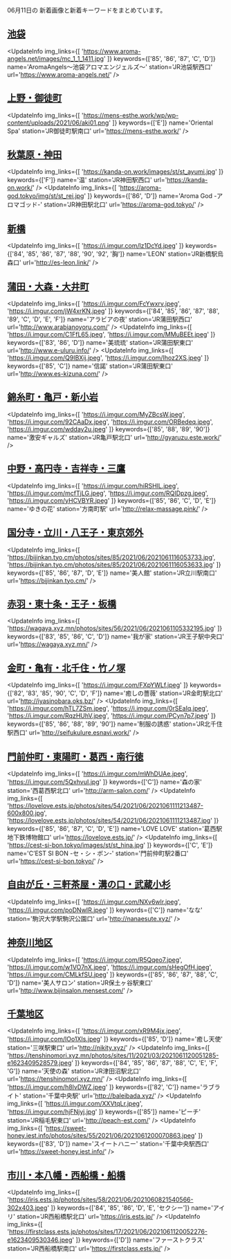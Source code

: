 

06月11日の
新着画像と新着キーワードをまとめています。

<DmmAffiliateIns />

## [池袋](/busty/0030)
<UpdateInfo
    img_links={[
    'https://www.aroma-angels.net/images/mc_1_1_1411.jpg'
    ]}
    keywords={['85', '86', '87', 'C', 'D']}
    name='AromaAngels～池袋アロマエンジェルズ～'
    station='JR池袋駅西口'
    url='https://www.aroma-angels.net/'
/>
<DmmAffiliateIns />

## [上野・御徒町](/busty/0070)
<UpdateInfo
    img_links={[
    'https://mens-esthe.work/wp/wp-content/uploads/2021/06/aki01.png'
    ]}
    keywords={['E']}
    name='Oriental Spa'
    station='JR御徒町駅南口'
    url='https://mens-esthe.work/'
/>
<DmmAffiliateIns />

## [秋葉原・神田](/busty/0080)
<UpdateInfo
    img_links={[
    'https://kanda-on.work/images/st/st_ayumi.jpg'
    ]}
    keywords={['F']}
    name='温'
    station='JR神田駅西口'
    url='https://kanda-on.work/'
/>
<UpdateInfo
    img_links={[
    'https://aroma-god.tokyo/img/st/st_rei.jpg'
    ]}
    keywords={['86', 'D']}
    name='Aroma God -アロマゴッド-'
    station='JR神田駅北口'
    url='https://aroma-god.tokyo/'
/>
<DmmAffiliateIns />

## [新橋](/busty/0100)
<UpdateInfo
    img_links={[
    'https://i.imgur.com/lz1DcYd.jpeg'
    ]}
    keywords={['84', '85', '86', '87', '88', '90', '92', '胸']}
    name='LEON'
    station='JR新橋駅烏森口'
    url='http://es-leon.link/'
/>
<DmmAffiliateIns />

## [蒲田・大森・大井町](/busty/0121)
<UpdateInfo
    img_links={[
    'https://i.imgur.com/FcYwxrv.jpeg',
    'https://i.imgur.com/jW4xrKN.jpeg'
    ]}
    keywords={['84', '85', '86', '87', '88', '89', 'C', 'D', 'E', 'F']}
    name='アラビアの夜'
    station='JR蒲田駅西口'
    url='http://www.arabianoyoru.com/'
/>
<UpdateInfo
    img_links={[
    'https://i.imgur.com/C1FfL65.jpeg',
    'https://i.imgur.com/MMuBEEt.jpeg'
    ]}
    keywords={['83', '86', 'D']}
    name='美琉琉'
    station='JR蒲田駅東口'
    url='http://www.e-uluru.info/'
/>
<UpdateInfo
    img_links={[
    'https://i.imgur.com/Q9IBXij.jpeg',
    'https://i.imgur.com/Ihoz2XS.jpeg'
    ]}
    keywords={['85', 'C']}
    name='信諾'
    station='JR蒲田駅東口'
    url='http://www.es-kizuna.com/'
/>
<DmmAffiliateIns />

## [錦糸町・亀戸・新小岩](/busty/0170)
<UpdateInfo
    img_links={[
    'https://i.imgur.com/MyZBcsW.jpeg',
    'https://i.imgur.com/92CAaDx.jpeg',
    'https://i.imgur.com/ORBedeq.jpeg',
    'https://i.imgur.com/wdday2u.jpeg'
    ]}
    keywords={['85', '88', '89', '90']}
    name='激安ギャルズ'
    station='JR亀戸駅北口'
    url='http://gyaruzu.este.work/'
/>
<DmmAffiliateIns />

## [中野・高円寺・吉祥寺・三鷹](/busty/0180)
<UpdateInfo
    img_links={[
    'https://i.imgur.com/hiRSHlL.jpeg',
    'https://i.imgur.com/mcfTjLG.jpeg',
    'https://i.imgur.com/RQIDpzg.jpeg',
    'https://i.imgur.com/yHCVBYR.jpeg'
    ]}
    keywords={['85', '86', 'C', 'D', 'E']}
    name='ゆきの花'
    station='方南町駅'
    url='http://relax-massage.pink/'
/>
<DmmAffiliateIns />

## [国分寺・立川・八王子・東京郊外](/busty/0200)
<UpdateInfo
    img_links={[
    'https://bijinkan.tyo.cm/photos/sites/85/2021/06/2021061116053733.jpg',
    'https://bijinkan.tyo.cm/photos/sites/85/2021/06/2021061116053633.jpg'
    ]}
    keywords={['85', '86', '87', 'D', 'E']}
    name='美人館'
    station='JR立川駅南口'
    url='https://bijinkan.tyo.cm/'
/>
<DmmAffiliateIns />

## [赤羽・東十条・王子・板橋](/busty/0210)
<UpdateInfo
    img_links={[
    'https://wagaya.xyz.mn/photos/sites/56/2021/06/2021061105332195.jpg'
    ]}
    keywords={['83', '85', '86', 'C', 'D']}
    name='我が家'
    station='JR王子駅中央口'
    url='https://wagaya.xyz.mn/'
/>
<DmmAffiliateIns />

## [金町・亀有・北千住・竹ノ塚](/busty/0230)
<UpdateInfo
    img_links={[
    'https://i.imgur.com/FXpYWLf.jpeg'
    ]}
    keywords={['82', '83', '85', '90', 'C', 'D', 'F']}
    name='癒しの薔薇'
    station='JR金町駅北口'
    url='http://iyasinobara.oks.bz/'
/>
<UpdateInfo
    img_links={[
    'https://i.imgur.com/hTL7ZSm.jpeg',
    'https://i.imgur.com/0rSEaIq.jpeg',
    'https://i.imgur.com/RqzHUhV.jpeg',
    'https://i.imgur.com/PCyn7p7.jpeg'
    ]}
    keywords={['85', '86', '88', '89', '90']}
    name='制服の誘惑'
    station='JR北千住駅西口'
    url='http://seifukulure.esnavi.work/'
/>
<DmmAffiliateIns />

## [門前仲町・東陽町・葛西・南行徳](/busty/0240)
<UpdateInfo
    img_links={[
    'https://i.imgur.com/mWhDUAe.jpeg',
    'https://i.imgur.com/5QxhvuI.jpg'
    ]}
    keywords={['C']}
    name='森の家'
    station='西葛西駅北口'
    url='http://arm-salon.com/'
/>
<UpdateInfo
    img_links={[
    'https://lovelove.ests.jp/photos/sites/54/2021/06/2021061111213487-600x800.jpg',
    'https://lovelove.ests.jp/photos/sites/54/2021/06/2021061111213487.jpg'
    ]}
    keywords={['85', '86', '87', 'C', 'D', 'E']}
    name='LOVE LOVE'
    station='葛西駅地下鉄博物館口'
    url='https://lovelove.ests.jp/'
/>
<UpdateInfo
    img_links={[
    'https://cest-si-bon.tokyo/images/st/st_hina.jpg'
    ]}
    keywords={['C', 'E']}
    name='C’EST SI BON -セ・シ・ボン-'
    station='門前仲町駅2番口'
    url='https://cest-si-bon.tokyo/'
/>
<DmmAffiliateIns />

## [自由が丘・三軒茶屋・溝の口・武蔵小杉](/busty/0250)
<UpdateInfo
    img_links={[
    'https://i.imgur.com/NXv6wlr.jpeg',
    'https://i.imgur.com/poDNwIR.jpeg'
    ]}
    keywords={['C']}
    name='なな'
    station='駒沢大学駅駒沢公園口'
    url='http://nanaesute.xyz/'
/>
<DmmAffiliateIns />

## [神奈川地区](/busty/0300)
<UpdateInfo
    img_links={[
    'https://i.imgur.com/R5Qqeo7.jpeg',
    'https://i.imgur.com/w1VO7nX.jpeg',
    'https://i.imgur.com/sHegOfH.jpeg',
    'https://i.imgur.com/CMLkfSU.jpeg'
    ]}
    keywords={['85', '86', '87', '88', 'C', 'D']}
    name='美人サロン'
    station='JR保土ヶ谷駅東口'
    url='http://www.bijinsalon.mensest.com/'
/>
<DmmAffiliateIns />

## [千葉地区](/busty/0500)
<UpdateInfo
    img_links={[
    'https://i.imgur.com/xR9M4jx.jpeg',
    'https://i.imgur.com/lOo1XIs.jpeg'
    ]}
    keywords={['85', 'D']}
    name='癒し天使'
    station='三咲駅東口'
    url='http://nikity.xyz/'
/>
<UpdateInfo
    img_links={[
    'https://tenshinomori.xyz.mn/photos/sites/11/2021/03/2021061120051285-e1623409528579.jpeg'
    ]}
    keywords={['84', '85', '86', '87', '88', 'C', 'E', 'F', 'G']}
    name='天使の森'
    station='JR津田沼駅北口'
    url='https://tenshinomori.xyz.mn/'
/>
<UpdateInfo
    img_links={[
    'https://i.imgur.com/h8lvDWZ.jpeg'
    ]}
    keywords={['82', 'C']}
    name='ラブライト'
    station='千葉中央駅'
    url='http://baleibada.xyz/'
/>
<UpdateInfo
    img_links={[
    'https://i.imgur.com/XXVtqLr.jpeg',
    'https://i.imgur.com/hjFNjyj.jpg'
    ]}
    keywords={['85']}
    name='ピーチ'
    station='JR稲毛駅東口'
    url='http://peach-est.com/'
/>
<UpdateInfo
    img_links={[
    'https://sweet-honey.iest.info/photos/sites/55/2021/06/2021061200070863.jpeg'
    ]}
    keywords={['83', 'D']}
    name='スイートハニー'
    station='千葉中央駅西口'
    url='https://sweet-honey.iest.info/'
/>
<DmmAffiliateIns />

## [市川・本八幡・西船橋・船橋](/busty/0510)
<UpdateInfo
    img_links={[
    'https://iris.ests.jp/photos/sites/58/2021/06/2021060821540566-302x403.jpeg'
    ]}
    keywords={['84', '85', '86', 'D', 'E', 'セクシー']}
    name='アイリ'
    station='JR西船橋駅北口'
    url='https://iris.ests.jp/'
/>
<UpdateInfo
    img_links={[
    'https://firstclass.ests.jp/photos/sites/17/2021/06/2021061120052276-e1623409530346.jpeg'
    ]}
    keywords={['D']}
    name='ファーストクラス'
    station='JR西船橋駅南口'
    url='https://firstclass.ests.jp/'
/>
<DmmAffiliateIns />

<DmmAffiliateScript />
